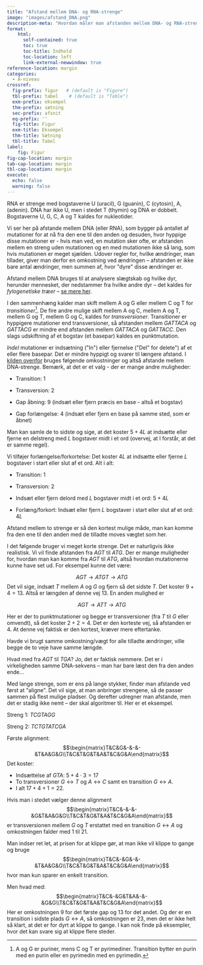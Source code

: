 ```yaml
---
title: "Afstand mellem DNA- og RNA-strenge"
image: "images/afstand_DNA.png"
description-meta: "Hvordan måler man afstanden mellem DNA- og RNA-strenge?"
format:
    html: 
      self-contained: true
      toc: true
      toc-title: Indhold
      toc-location: left
      link-external-newwindow: true
reference-location: margin
categories:
  - A-niveau
crossref:
  fig-prefix: figur   # (default is "Figure")
  tbl-prefix: tabel    # (default is "Table")
  exm-prefix: eksempel
  thm-prefix: sætning
  sec-prefix: afsnit
  eq-prefix: ''
  fig-title: Figur
  exm-title: Eksempel
  thm-title: Sætning
  tbl-title: Tabel
label:
    fig: Figur
fig-cap-location: margin
tab-cap-location: margin
tbl-cap-location: margin
execute:
  echo: false
  warning: false
---
```


RNA er strenge med bogstaverne U (uracil), G (guanin), C (cytosin), A,
(adenin). DNA har ikke U, men i stedet T (thymin) og DNA er dobbelt. Bogstaverne U,
G, C, A og T kaldes for nukleotider.

Vi ser her på afstande mellem DNA (eller RNA), som bygger på antallet af
mutationer for at nå fra den ene til den anden og desuden, hvor hyppige
disse mutationer er - hvis man ved, en mutation sker ofte, er afstanden
mellem en streng uden mutationen og en med mutationen ikke så lang, som
hvis mutationen er meget sjælden. Udover regler for, hvilke ændringer,
man tillader, giver man derfor en omkostning ved ændringen -- afstanden
er ikke bare antal ændringer, men summen af, hvor \"dyre\" disse
ændringer er.

Afstand mellem DNA bruges til at analysere slægtskab og hvilke dyr,
herunder mennesket, der nedstammer fra hvilke andre dyr -- det kaldes for *fylogenetiske træer* -- [se mere her](http://www.biotekunderviser.dk/sites/default/files/Handout Bioinformatik workshop Vejle 2.pdf).

I den sammenhæng kalder man skift mellem A og G eller mellem C og T for
*transitioner*[^1]. De fire andre mulige skift mellem A og C, mellem A
og T, mellem G og T, mellem G og C, kaldes for *transversioner*.
Transitioner er hyppigere mutationer end transversioner, så afstanden
mellem $GATTACA$ og $GATTACG$ er mindre end afstanden mellem $GATTACA$ og
$GATTACC$. Den slags udskiftning af et bogstav (et basepar) kaldes en
punktmutation.

*Indel* mutationer er indsætning (\"In\") eller fjernelse (\"Del\" for
delete\") af et eller flere basepar. Det er mindre hyppigt og svarer til
længere afstand. I [kilden ovenfor](http://www.biotekunderviser.dk/sites/default/files/Handout Bioinformatik workshop Vejle 2.pdf) bruges følgende omkostninger og altså
afstande mellem DNA-strenge. Bemærk, at det er et valg - der er mange andre
muligheder:

-   Transition: 1

-   Transversion: 2

-   Gap åbning: 9 (indsæt eller fjern præcis en base - altså et bogstav)

-   Gap forlængelse: 4 (indsæt eller fjern en base på samme sted, som er
    åbnet)

Man kan samle de to sidste og sige, at det koster $5+4L$ at indsætte
eller fjerne en delstreng med $L$ bogstaver midt i et ord (overvej, at
I forstår, at det er samme regel).

Vi tilføjer forlængelse/forkortelse: Det koster $4L$ at indsætte eller
fjerne $L$ bogstaver i start eller slut af et ord. Alt i alt:

-   Transition: 1

-   Transversion: 2

-   Indsæt eller fjern delord med $L$ bogstaver midt i et ord: $5+4L$

-   Forlæng/forkort: Indsæt eller fjern $L$ bogstaver i start eller slut
    af et ord: $4L$

Afstand mellem to strenge er så den kortest mulige måde, man kan komme
fra den ene til den anden med de tilladte moves vægtet som her.

<!-- Overvej, at samme argumenter som i Opgave -->
<!-- [\[Opg:Levensh\]](#Opg:Levensh){reference-type="ref" -->
<!-- reference="Opg:Levensh"} kan vise, at vi har lavet en metrik på mængden -->
<!-- af DNA-strenge. -->

<!-- Et gratis move er at læse strengen bagfra, altså at vende den om. En -->
<!-- DNA-streng har som udgangspunkt ikke en bestemt retning (ER DET MON -->
<!-- RIGTIGT?) -->

I det følgende bruger vi meget korte strenge. Det er naturligvis ikke realistisk. Vi vil finde afstanden fra $AGT$ til $ATG$. Der er mange muligheder for,
hvordan man kan komme fra $AGT$ til $ATG$, altså hvordan mutationerne
kunne have set ud. For eksempel kunne det være:

$$AGT \to ATGT \to ATG$$ 
Det vil sige, indsæt $T$ mellem $A$ og $G$ og fjern så det sidste $T$. Det koster $9+4 =13$. Altså er længden af denne vej $13$. En anden mulighed er 

$$AGT\to ATT \to ATG$$ 

Her er der to punktmutationer og begge er transversioner (fra $T$ til $G$ eller
omvendt), så det koster $2+2=4$. Det er den korteste vej, så
afstanden er $4$. At denne vej faktisk er den kortest, kræver mere eftertanke.

Havde vi brugt samme omkostning/vægt for alle tilladte ændringer, ville
begge de to veje have samme længde.

Hvad med fra $AGT$ til $TGA$? Jo, det er faktisk nemmere. Det er i
virkeligheden samme DNA-sekvens -- man har bare læst den fra den anden
ende\...

Med lange strenge, som er ens på lange stykker, finder man afstande ved
først at \"aligne\". Det vil sige, at man anbringer strengene, så de passer sammen på flest
mulige pladser. Og derefter udregner man afstande, men det er stadig ikke
nemt -- der skal algoritmer til. Her er et eksempel.

Streng 1: $TCGTAGG$ 

Streng 2: $TCTGTATCGA$

Første alignment:
$$\begin{matrix}T&C&G&-&-&-&T&A&G&G\\T&C&T&G&T&A&T&C&G&A\end{matrix}$$
Det koster:

- Indsættelse af $GTA$: $5+4\cdot 3=17$
- To transversioner $G\leftrightarrow T$ og $A\leftrightarrow C$ samt en transition
$G\leftrightarrow A$. 
- I alt $17+4+1=22$.

Hvis man i stedet vælger denne alignment
$$\begin{matrix}T&C&-&-&-&G&T&A&G&G\\T&C&T&G&T&A&T&C&G&A\end{matrix}$$
er transversionen mellem $G$ og $T$ erstattet med en transition
$G\leftrightarrow A$ og omkostningen falder med $1$ til $21.$

Man indser ret let, at prisen for at klippe gør, at man ikke vil klippe
to gange og bruge
$$\begin{matrix}T&C&-&G&-&-&T&A&G&G\\T&C&T&G&T&A&T&C&G&A\end{matrix}$$
hvor man kun sparer en enkelt transition. 

Men hvad med:
$$\begin{matrix}T&C&-&G&T&A&-&-&G&G\\T&C&T&G&T&A&T&C&G&A\end{matrix}$$
Her er omkostningen $9$ for det første gap og $13$ for det andet. Og der
er en transition i sidste plads $G\leftrightarrow A,$ så omkostningen er
$23$, men det er ikke helt så klart, at det er for dyrt at klippe to
gange. I kan nok finde på eksempler, hvor det kan svare sig at klippe flere
steder.

[^1]: A og G er puriner, mens C og T er pyrimediner. Transition bytter
    en purin med en purin eller en pyrimedin med en pyrimedin.
